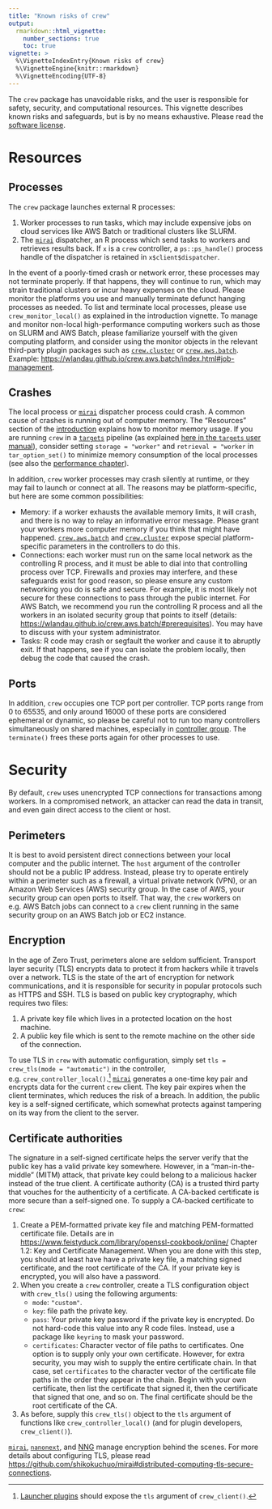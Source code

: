 ```yaml
---
title: "Known risks of crew"
output:
  rmarkdown::html_vignette:
    number_sections: true
    toc: true
vignette: >
  %\VignetteIndexEntry{Known risks of crew}
  %\VignetteEngine{knitr::rmarkdown}
  %\VignetteEncoding{UTF-8}
---
```


The `crew` package has unavoidable risks, and the user is responsible for safety, security, and computational resources. This vignette describes known risks and safeguards, but is by no means exhaustive. Please read the [software license](https://wlandau.github.io/crew/LICENSE.html).

# Resources

## Processes

The `crew` package launches external R processes:

1. Worker processes to run tasks, which may include expensive jobs on cloud services like AWS Batch or traditional clusters like SLURM.
2. The [`mirai`](https://github.com/shikokuchuo/mirai) dispatcher, an R process which send tasks to workers and retrieves results back. If `x` is a `crew` controller, a `ps::ps_handle()` process handle of the dispatcher is retained in `x$client$dispatcher`.

In the event of a poorly-timed crash or network error, these processes may not terminate properly. If that happens, they will continue to run, which may strain traditional clusters or incur heavy expenses on the cloud. Please monitor the platforms you use and manually terminate defunct hanging processes as needed. To list and terminate local processes, please use `crew_monitor_local()` as explained in the introduction vignette. To manage and monitor non-local high-performance computing workers such as those on SLURM and AWS Batch, please familiarize yourself with the given computing platform, and consider using the monitor objects in the relevant third-party plugin packages such as [`crew.cluster`](https://wlandau.github.io/crew.cluster/) or [`crew.aws.batch`](https://wlandau.github.io/crew.aws.batch/). Example: <https://wlandau.github.io/crew.aws.batch/index.html#job-management>.

## Crashes

The local process or [`mirai`](https://github.com/shikokuchuo/mirai) dispatcher process could crash. A common cause of crashes is running out of computer memory. The "Resources" section of the [introduction](https://wlandau.github.io/crew/articles/introduction.html) explains how to monitor memory usage. If you are running `crew` in a [`targets`](https://docs.ropensci.org/targets/) pipeline (as explained [here in the `targets` user manual](https://books.ropensci.org/targets/crew.html)), consider setting `storage = "worker"` and `retrieval = "worker` in `tar_option_set()` to minimize memory consumption of the local processes (see also the [performance chapter](https://books.ropensci.org/targets/performance.html)).

In addition, `crew` worker processes may crash silently at runtime, or they may fail to launch or connect at all. The reasons may be platform-specific, but here are some common possibilities:

* Memory: if a worker exhausts the available memory limits, it will crash, and there is no way to relay an informative error message. Please grant your workers more computer memory if you think that might have happened. [`crew.aws.batch`](https://wlandau.github.io/crew.aws.batch/) and [`crew.cluster`](https://wlandau.github.io/crew.cluster/) expose special platform-specific parameters in the controllers to do this.
* Connections: each worker must run on the same local network as the controlling R process, and it must be able to dial into that controlling process over TCP. Firewalls and proxies may interfere, and these safeguards exist for good reason, so please ensure any custom networking you do is safe and secure. For example, it is most likely not secure for these connections to pass through the public internet. For AWS Batch, we recommend you run the controlling R process and all the workers in an isolated security group that points to itself (details: <https://wlandau.github.io/crew.aws.batch/#prerequisites>). You may have to discuss with your system administrator.
* Tasks: R code may crash or segfault the worker and cause it to abruptly exit. If that happens, see if you can isolate the problem locally, then debug the code that caused the crash.

## Ports

In addition, `crew` occupies one TCP port per controller. TCP ports range from 0 to 65535, and only around 16000 of these ports are considered ephemeral or dynamic, so please be careful not to run too many controllers simultaneously on shared machines, especially in [controller group](https://wlandau.github.io/crew/articles/groups.html). The `terminate()` frees these ports again for other processes to use.

# Security

By default, `crew` uses unencrypted TCP connections for transactions among workers. In a compromised network, an attacker can read the data in transit, and even gain direct access to the client or host.

## Perimeters

It is best to avoid persistent direct connections between your local computer and the public internet. The `host` argument of the controller should not be a public IP address. Instead, please try to operate entirely within a perimeter such as a firewall, a virtual private network (VPN), or an Amazon Web Services (AWS) security group. In the case of AWS, your security group can open ports to itself. That way, the `crew` workers on e.g. AWS Batch jobs can connect to a `crew` client running in the same security group on an AWS Batch job or EC2 instance.

## Encryption

In the age of Zero Trust, perimeters alone are seldom sufficient. Transport layer security (TLS) encrypts data to protect it from hackers while it travels over a network. TLS is the state of the art of encryption for network communications, and it is responsible for security in popular protocols such as HTTPS and SSH. TLS is based on public key cryptography, which requires two files:

1. A private key file which lives in a protected location on the host machine.
2. A public key file which is sent to the remote machine on the other side of the connection.

To use TLS in `crew` with automatic configuration, simply set `tls = crew_tls(mode = "automatic")` in the controller, e.g. `crew_controller_local()`.^[[Launcher plugins](https://wlandau.github.io/crew/articles/plugins.html) should expose the `tls` argument of `crew_client()`.] [`mirai`](https://github.com/shikokuchuo/mirai) generates a one-time key pair and encrypts data for the current `crew` client. The key pair expires when the client terminates, which reduces the risk of a breach. In addition, the public key is a self-signed certificate, which somewhat protects against tampering on its way from the client to the server.

## Certificate authorities

The signature in a self-signed certificate helps the server verify that the public key has a valid private key somewhere. However, in a "man-in-the-middle" (MITM) attack, that private key could belong to a malicious hacker instead of the true client. A certificate authority (CA) is a trusted third party that vouches for the authenticity of a certificate. A CA-backed certificate is more secure than a self-signed one. To supply a CA-backed certificate to `crew`: 

1. Create a PEM-formatted private key file and matching PEM-formatted certificate file. Details are in <https://www.feistyduck.com/library/openssl-cookbook/online/> Chapter 1.2: Key and Certificate Management. When you are done with this step, you should at least have have a private key file, a matching signed certificate, and the root certificate of the CA. If your private key is encrypted, you will also have a password.
2. When you create a `crew` controller, create a TLS configuration object with `crew_tls()` using the following arguments:
    * `mode`: `"custom"`.
    * `key`: file path the private key.
    * `pass`: Your private key password if the private key is encrypted. Do not hard-code this value into any R code files. Instead, use a package like `keyring` to mask your password.
    * `certificates`: Character vector of file paths to certificates. One option is to supply only your own certificate. However, for extra security, you may wish to supply the entire certificate chain. In that case, set `certificates` to the character vector of the certificate file paths in the order they appear in the chain. Begin with your own certificate, then list the certificate that signed it, then the certificate that signed that one, and so on. The final certificate should be the root certificate of the CA.
3. As before, supply this `crew_tls()` object to the `tls` argument of functions like `crew_controller_local()` (and for plugin developers, `crew_client()`).

[`mirai`](https://github.com/shikokuchuo/mirai),  [`nanonext`](https://github.com/shikokuchuo/nanonext), and [NNG](https://nng.nanomsg.org) manage encryption behind the scenes. For more details about configuring TLS, please read <https://github.com/shikokuchuo/mirai#distributed-computing-tls-secure-connections>.
